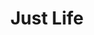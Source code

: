 ---
title: Just Life
width: 100
height: 70
image: https://eu2.contabostorage.com/b5fca1793241407290cf2335ba076411:assets/personaloutput/510-just_life.jpg
price: 2000
---